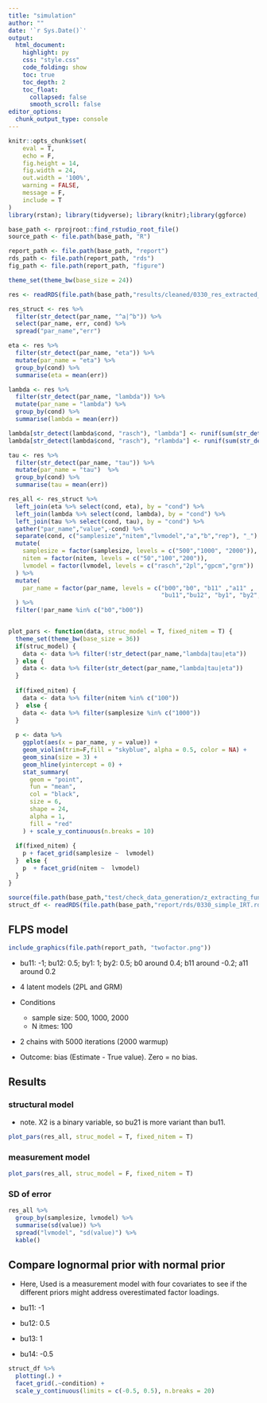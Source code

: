 ```yaml
---
title: "simulation"
author: ""
date: '`r Sys.Date()`'
output:
  html_document:
    highlight: py
    css: "style.css"
    code_folding: show
    toc: true
    toc_depth: 2
    toc_float:
      collapsed: false
      smooth_scroll: false
editor_options:
  chunk_output_type: console
---
```

```r
knitr::opts_chunk$set(
	eval = T,
	echo = F,
	fig.height = 14,
	fig.width = 24,
	out.width = '100%',
	warning = FALSE,
	message = F,
	include = T
)
library(rstan); library(tidyverse); library(knitr);library(ggforce)

base_path <- rprojroot::find_rstudio_root_file()
source_path <- file.path(base_path, "R")

report_path <- file.path(base_path, "report")
rds_path <- file.path(report_path, "rds")
fig_path <- file.path(report_path, "figure")

theme_set(theme_bw(base_size = 24))

res <- readRDS(file.path(base_path,"results/cleaned/0330_res_extracted_cleaned.rds"))

res_struct <- res %>%
  filter(str_detect(par_name, "^a|^b")) %>%
  select(par_name, err, cond) %>%
  spread("par_name","err")

eta <- res %>%
  filter(str_detect(par_name, "eta")) %>%
  mutate(par_name = "eta") %>%
  group_by(cond) %>%
  summarise(eta = mean(err))

lambda <- res %>%
  filter(str_detect(par_name, "lambda")) %>%
  mutate(par_name = "lambda") %>%
  group_by(cond) %>%
  summarise(lambda = mean(err))

lambda[str_detect(lambda$cond, "rasch"), "lambda"] <- runif(sum(str_detect(lambda$cond, "rasch")), -0.05, 0.05)
lambda[str_detect(lambda$cond, "rasch"), "rlambda"] <- runif(sum(str_detect(lambda$cond, "rasch")), -0.05, 0.05)

tau <- res %>%
  filter(str_detect(par_name, "tau")) %>%
  mutate(par_name = "tau")  %>%
  group_by(cond) %>%
  summarise(tau = mean(err))

res_all <- res_struct %>%
  left_join(eta %>% select(cond, eta), by = "cond") %>%
  left_join(lambda %>% select(cond, lambda), by = "cond") %>%
  left_join(tau %>% select(cond, tau), by = "cond") %>%
  gather("par_name","value",-cond) %>%
  separate(cond, c("samplesize","nitem","lvmodel","a","b","rep"), "_") %>%
  mutate(
    samplesize = factor(samplesize, levels = c("500","1000", "2000")),
    nitem = factor(nitem, levels = c("50","100","200")),
    lvmodel = factor(lvmodel, levels = c("rasch","2pl","gpcm","grm"))
  ) %>% 
  mutate(
    par_name = factor(par_name, levels = c("b00","b0", "b11" ,"a11" ,
                                           "bu11","bu12", "by1", "by2", "lambda","tau","eta"))
  ) %>% 
  filter(!par_name %in% c("b0","b00"))


plot_pars <- function(data, struc_model = T, fixed_nitem = T) {
  theme_set(theme_bw(base_size = 36))
  if(struc_model) {
    data <- data %>% filter(!str_detect(par_name,"lambda|tau|eta"))
  } else {
    data <- data %>% filter(str_detect(par_name,"lambda|tau|eta"))
  }
  
  if(fixed_nitem) {
    data <- data %>% filter(nitem %in% c("100"))
  }  else {
    data <- data %>% filter(samplesize %in% c("1000"))
  }
  
  p <- data %>% 
    ggplot(aes(x = par_name, y = value)) +
    geom_violin(trim=F,fill = "skyblue", alpha = 0.5, color = NA) +
    geom_sina(size = 3) +
    geom_hline(yintercept = 0) +
    stat_summary(
      geom = "point",
      fun = "mean",
      col = "black",
      size = 6,
      shape = 24,
      alpha = 1,
      fill = "red"
    ) + scale_y_continuous(n.breaks = 10)
  
  if(fixed_nitem) {
    p + facet_grid(samplesize ~  lvmodel)
  }  else {
    p  + facet_grid(nitem ~  lvmodel)
  }
}

source(file.path(base_path,"test/check_data_generation/z_extracting_function.r"))
struct_df <- readRDS(file.path(base_path,"report/rds/0330_simple_IRT.rds"))

```


## FLPS model

```r
include_graphics(file.path(report_path, "twofactor.png"))
```

- bu11: -1; bu12: 0.5; by1: 1; by2: 0.5; b0 around 0.4; b11 around -0.2; a11 around 0.2

- 4 latent models (2PL and GRM)
- Conditions
  - sample size: 500, 1000, 2000
  - N itmes: 100
- 2 chains with 5000 iterations (2000 warmup)

- Outcome: bias (Estimate - True value). Zero = no bias.

## Results {.tabset}

### structural model

- note. X2 is a binary variable, so bu21 is more variant than bu11.

```r
plot_pars(res_all, struc_model = T, fixed_nitem = T)
```


### measurement model

```r
plot_pars(res_all, struc_model = F, fixed_nitem = T)
```

### SD of error

```r
res_all %>% 
  group_by(samplesize, lvmodel) %>% 
  summarise(sd(value)) %>% 
  spread("lvmodel", "sd(value)") %>% 
  kable()
```


## Compare lognormal prior with normal prior

- Here, Used is a measurement model with four covariates to see if the different priors might address overestimated factor loadings.

- bu11: -1

- bu12: 0.5

- bu13: 1

- bu14: -0.5


```r
struct_df %>%
  plotting(.) +
  facet_grid(.~condition) +
  scale_y_continuous(limits = c(-0.5, 0.5), n.breaks = 20)
```

